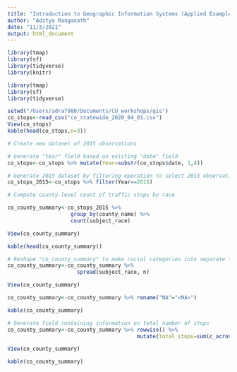 ```yaml
---
title: "Introduction to Geographic Information Systems (Applied Example)"
author: "Aditya Ranganath"
date: "11/3/2021"
output: html_document
---
```


```r
library(tmap)
library(sf)
library(tidyverse)
library(knitr)
```

```r
library(tmap)
library(sf)
library(tidyverse)
```

```r
setwd("/Users/adra7980/Documents/CU_workshops/gis")
co_stops<-read_csv("co_statewide_2020_04_01.csv")
View(co_stops)
kable(head(co_stops,n=3))
```

```r
# Create new dataset of 2015 observations

# Generate "Year" field based on existing "date" field
co_stops<-co_stops %>% mutate(Year=substr(co_stops$date, 1,4))

# Generate 2015 dataset by filtering operation to select 2015 observations
co_stops_2015<-co_stops %>% filter(Year==2015)
```

```r
# Compute county-level count of traffic stops by race

co_county_summary<-co_stops_2015 %>% 
                    group_by(county_name) %>% 
                    count(subject_race) 

View(co_county_summary)
```

```r
kable(head(co_county_summary))
```


```r
# Reshape "co_county_summary" to make racial categories into separate fields
co_county_summary<-co_county_summary %>% 
                      spread(subject_race, n)

View(co_county_summary)
```

```r
co_county_summary<-co_county_summary %>% rename("NA"="<NA>")
```

```r
kable(co_county_summary)
```

```r
# Generate field containing information on total number of stops
co_county_summary<-co_county_summary %>% rowwise() %>% 
                                         mutate(total_stops=sum(c_across(where(is.integer)), na.rm=TRUE)) 

View(co_county_summary)
```

```r
kable(co_county_summary)
```







